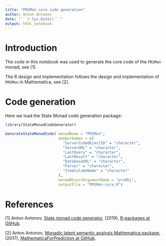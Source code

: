 ```yaml
---
title: "PRSMon core code generation"
author: Anton Antonov
date: "```r Sys.Date()```"
output: html_notebook
---
```


# Introduction

The code in this notebook was used to generate the core code of the `PRSMon` monad; see [1].

The R design and implementation follows the design and implementation of `PRSMon` in Mathematica, see [2].

# Code generation

Here we load the State Monad code generation package:

```r
library(StateMonadCodeGenerator)
```

```r
GenerateStateMonadCode( monadName = "PRSMon", 
                        memberNames = c(
                          "ServerSideObjectID" = "character", 
                          "ServerURL" = "character", 
                          "LastQuery" = "character", 
                          "LastResult" = "character",                                        
                          "DatabaseURL" = "character", 
                          "Parser" = "character",
                          "ItemColumnName" = "character"
                        ), 
                        monadObjectArgumentName = "prsObj", 
                        outputFile = "PRSMon-core.R")
```


# References

[1] Anton Antonov, 
[State monad code generator](https://github.com/antononcube/R-packages/tree/master/StateMonadCodeGenerator), 
(2019),
[R-packages at GitHub](https://github.com/antononcube/R-packages).

[2] Anton Antonov, 
[Monadic latent semantic analysis Mathematica package](https://github.com/antononcube/MathematicaForPrediction/blob/master/MonadicProgramming/MonadicLatentSemanticAnalysis.m),
(2017),
[MathematicaForPrediction at GitHub](https://github.com/antononcube/MathematicaForPrediction).

